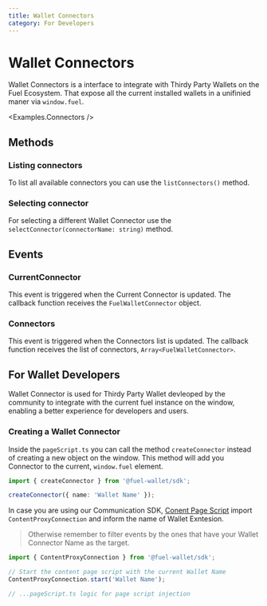 ```yaml
---
title: Wallet Connectors
category: For Developers
---
```


# Wallet Connectors

Wallet Connectors is a interface to integrate with Thirdy Party Wallets on the Fuel Ecosystem. That expose all the current installed wallets in a unifinied maner
via `window.fuel`.

<Examples.Connectors />

## Methods

### Listing connectors

To list all available connectors you can use the `listConnectors()` method.

<CodeImport
  file="../../examples/Connectors.tsx"
  commentBlock="listConnectors"
/>

### Selecting connector

For selecting a different Wallet Connector use the `selectConnector(connectorName: string)` method.

<CodeImport
  file="../../examples/Connectors.tsx"
  commentBlock="selectConnector"
/>

## Events

### CurrentConnector

This event is triggered when the Current Connector is updated. The callback function receives the `FuelWalletConnector` object.

<CodeImport
  file="../../examples/Connectors.tsx"
  commentBlock="eventCurrentConnector"
/>

### Connectors

This event is triggered when the Connectors list is updated. The callback function receives the list of connectors, `Array<FuelWalletConnector>`.

<CodeImport
  file="../../examples/Connectors.tsx"
  commentBlock="eventConnectors"
/>

## For Wallet Developers

Wallet Connector is used for Thirdy Party Wallet devleoped by the community to integrate with the current fuel instance on the window, enabling a better experience for
developers and users.

### Creating a Wallet Connector

Inside the `pageScript.ts` you can call the method `createConnector` instead of creating a new object on the window. This method will add you Connector to the current,
`window.fuel` element.

```ts
import { createConnector } from '@fuel-wallet/sdk';

createConnector({ name: 'Wallet Name' });
```

In case you are using our Communication SDK, [Conent Page Script](https://developer.chrome.com/docs/extensions/mv3/content_scripts/) import `ContentProxyConnection` and inform the name of Wallet Exntesion.

> Otherwise remember to filter events by the ones that have your Wallet Connector Name as the target.

```ts
import { ContentProxyConnection } from '@fuel-wallet/sdk';

// Start the content page script with the current Wallet Name
ContentProxyConnection.start('Wallet Name');

// ...pageScript.ts logic for page script injection
```
